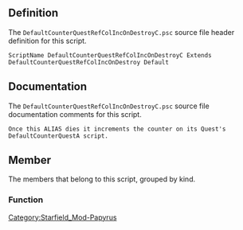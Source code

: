 {{Script_Object_Summary
| title = DefaultCounterQuestRefColIncOnDestroyC
| name = [[SFM:Script-DefaultCounterQuestRefColIncOnDestroyC|DefaultCounterQuestRefColIncOnDestroyC]]
| extends = [[SFM:Script-DefaultCounterQuestRefColIncOnDestroy|DefaultCounterQuestRefColIncOnDestroy]] → [[SFM:Script-RefCollectionAlias|RefCollectionAlias]] → [[SFM:Script-Alias|Alias]] → [[SFM:Script-ScriptObject|ScriptObject]]
| flags = Default
}}


== Definition ==
The <code>DefaultCounterQuestRefColIncOnDestroyC.psc</code> source file header definition for this script.

<source lang="papyrus">
ScriptName DefaultCounterQuestRefColIncOnDestroyC Extends DefaultCounterQuestRefColIncOnDestroy Default
</source>


== Documentation ==
The <code>DefaultCounterQuestRefColIncOnDestroyC.psc</code> source file documentation comments for this script.

<source>
Once this ALIAS dies it increments the counter on its Quest's DefaultCounterQuestA script.
</source>


== Member ==
The members that belong to this script, grouped by kind.

=== Function ===
{{Script_Object_Member_Summary
| title = Increment
| script = [[SFM:Script-DefaultCounterQuestRefColIncOnDestroyC|DefaultCounterQuestRefColIncOnDestroyC]]
| name = [[SFM:Script-DefaultCounterQuestRefColIncOnDestroyC/Increment|Increment]]
| kind = Function
| parameters = ObjectReference akSenderRef
}}


[[Category:Starfield_Mod-Papyrus]]
